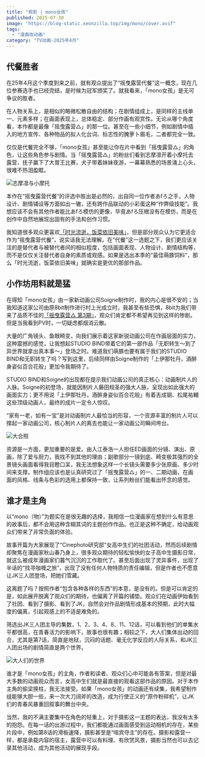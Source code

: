 ```yaml
---
title: "观影 | mono女孩"
published: 2025-07-30
image: "https://blog-static.xeonzilla.top/img/mono/cover.avif"
tags: 
  - "漫画改动画"
category: "TV动画-2025年4月"
---
```

## 代餐胜者
在25年4月这个季度到来之前，就有观众提出了“摇曳露营代餐”这一概念，现在几位参赛选手也已经完结，是时候为冠军颁奖了。就我看来，「mono女孩」是无可争议的胜者。

在人物关系上，是相似的略微松散自由的结构；在剧情组成上，是同样的主线单一、元素多样；在画面表现上，总体稳定、部分作画有观赏性。无论从哪个角度看，本作都是最像「摇曳露营△」的那一位。甚至在一些小细节，例如剧情中插入的地方宣传、各种物品的拟人化台词、标志性的腌萝卜眉毛，二者都完全一致。

仅仅是代餐完全不够，「mono女孩」甚至能让你在片中看到「摇曳露营△」的角色，让这些角色参与剧情。当「摇曳露营△」的粉丝们看到志摩凛开着小摩托去露营，抚子赢下了大胃王比赛，犬子带着妹妹夜游，一幕幕熟悉的场景涌上心头，很难不热泪盈眶。

![志摩凛与小摩托](https://blog-static.xeonzilla.top/img/mono/01.avif "志摩凛与小摩托")

本作在“摇曳露营代餐”的评选中胜出是必然的，出自同一位作者あfろ之手，人物设计、剧情铺设等方面如出一辙，还有跨作品联动的小彩蛋这种“作弊级技能”。我想应该不会有其他作者能比あfろ模仿的更像，毕竟あfろ压根没有在模仿，而是在创作中自然地展现出固有的手法和创作习惯。

我知道很多观众更喜欢[「时光流逝，饭菜依旧美味」](/posts/hibimeshi/)，但是部分观众认为它更适合作为“摇曳露营代餐”，说实话我无法理解。在“代餐”这一选题之下，我们更应该关注的是替代者与被替代者间的相似程度，包括画面表现、人物设计、剧情结构等，而不是仅仅关注替代者自身的素质或观感。如果是选出本季的“最佳萌豚饲料”，那么「时光流逝，饭菜依旧美味」就确实是更优的那部作品。

## 小作坊用料就是猛
在得知「mono女孩」由一家新动画公司Soigne制作时，我的内心是很不安的；当我知道这家公司由原8bit制作进行村上光成立时，我甚至有些恐惧，8bit为我们带来了品质不佳的[「摇曳露营△ 第3期」](/posts/yuru_camp_season3/)，观众们肯定都不希望再见到这样的惨剧。但是当我看到PV时，一切疑虑都烟消云散。

大量的广角镜头、鱼眼畸变，向我们展示着这家新锐动画公司在作画层面的实力，这种震撼的感觉，让我想起STUDIO BIND带着它的第一部作品「无职转生～到了异世界就拿出真本事～」登场之时。难道我们萌豚也要有属于我们的STUDIO BIND和无职转生了吗？写到这里，后续同样由Soigne制作的「上伊那牡丹，酒醉身姿似百合花般」更加令我期待了。

STUDIO BIND和Soigne的出现都在提示我们动画公司的真正核心：动画制片人的人脉。Soigne的初登场，就能因制片人藤田规圣的强大人脉，呈现出如此强大的画面实力；更不用说「上伊那牡丹，酒醉身姿似百合花般」有着吉成钢、松尾祐輔这些顶级动画人，最终的成片一定令人惊叹。

“家有一老，如有一宝”是对动画制片人最恰当的形容，一个资源丰富的制片人可以撑起一家动画公司，核心制片人的离去也能让一家动画公司瞬间垮台。

![大合照](https://blog-static.xeonzilla.top/img/mono/02.avif "大合照")

资源是一方面，更加重要的是爱。由入江泰浩一人担任ED画面的分镜、演出、原画，除了爱与厨力，我找不到其他的理由；副歌部分一镜到底、畸变极其强烈的全景镜头画面看得我目瞪口呆，我无法想象这样一个长镜头需要多少张原画、多少时间来支撑。制作组应该也是认真研究过了「摇曳露营△」的一、二期动画，在画面的风格、线条与色彩的选用上都保持一致，让系列粉丝们能看出怀念的感觉。

## 谁才是主角
以“mono（物）”为题实在是很无趣的选择，我相信一位漫画家在想到什么有意思的故事后，都不会用这种含糊其词的主题创作作品。也正是这种不确定，给动画观众们带来了非常负面的体验。

故事开篇为大家展现了“Cinephoto研究部”女高中生们的社团活动，然而后续剧情却聚焦在漫画家秋山春乃身上，很多观众期待的轻松愉快的女子高中生摄影日常，就这么被成年漫画家们暮气沉沉的工作取代了。甚至后面出现了灵异事件，出现了半话的“找寻咖喱之旅”，出现了没有任何人物特质的责任编辑，但是作者也不愿意让JK三人团登场，把她们雪藏。

这离题了吗？按照作者“包含各种各样的东西”的本意，是没有的。但是可以肯定的是，如此展开脱离了观众们的期待，也偏离了开篇的铺垫。观众们在动画伊始看到了社团、看到了摄影、看到了JK，自然会对作品剧情形成基本的预期，此时大幅度的偏离，引起观感上的不适是难免的。

筛选出JK三人团主导的集数，1、2、3、4、8、11、12话，可以看到他们的单集水平都很高，在青春活力的影响下，故事也很有趣；相较之下，大人们集体出动的回合，尤其是第7话，简直是地狱，沉闷的话题、毫无化学反应的人际关系，和JK三人团出场的剧情简直是两个世界。

![大人们的世界](https://blog-static.xeonzilla.top/img/mono/03.avif "大人们的世界")

谁才是「mono女孩」的主角，作者和读者、观众们心中可能各有答案，但是对最大多数的动画观众而言，女高中生们就是最直接的观看这部作品的原因。对于本作主角的偷梁换柱，我无法接受。如果「mono女孩」的动画还有续集，我希望制作组能够大胆一些，来一次大刀阔斧的改造，成为行使正义的“原作粉碎机”，让JK们的青春风暴重回叙事的舞台中央。

当然，我的不满主要集中在角色的轻重上，对于摄影这一主题的表达，我没有太多的抱怨。在每一话的出游过程中，我们都能通过画面感受到运动相机的存在，某些片段中，例如第8话的滑板速降，摄影甚至是“喧宾夺主”的存在。摄影和露营一样，都是承载内容的宿主，露营中可以有料理、有欣赏风景，摄影当然也可以去记录其他活动，成为其他活动的展现手段。
